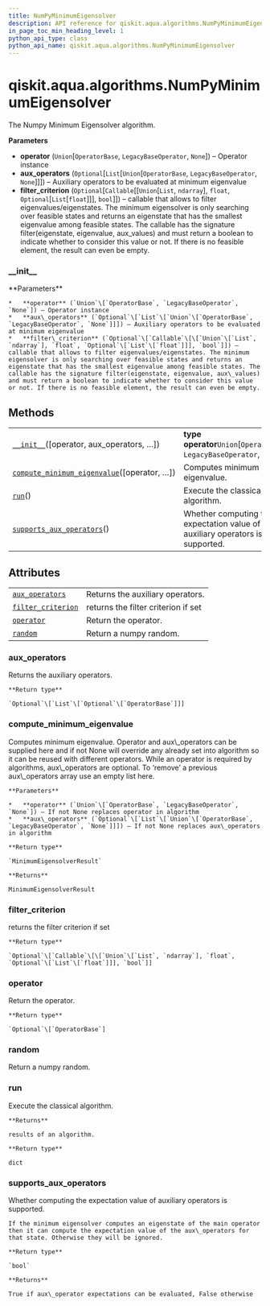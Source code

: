 ```yaml
---
title: NumPyMinimumEigensolver
description: API reference for qiskit.aqua.algorithms.NumPyMinimumEigensolver
in_page_toc_min_heading_level: 1
python_api_type: class
python_api_name: qiskit.aqua.algorithms.NumPyMinimumEigensolver
---
```


# qiskit.aqua.algorithms.NumPyMinimumEigensolver

<Class id="qiskit.aqua.algorithms.NumPyMinimumEigensolver" github="https://github.com/qiskit-community/qiskit-aqua/tree/stable/0.9/qiskit/aqua/algorithms/minimum_eigen_solvers/numpy_minimum_eigen_solver.py" signature="NumPyMinimumEigensolver(operator=None, aux_operators=None, filter_criterion=None)">
  The Numpy Minimum Eigensolver algorithm.

  **Parameters**

  *   **operator** (`Union`\[`OperatorBase`, `LegacyBaseOperator`, `None`]) – Operator instance
  *   **aux\_operators** (`Optional`\[`List`\[`Union`\[`OperatorBase`, `LegacyBaseOperator`, `None`]]]) – Auxiliary operators to be evaluated at minimum eigenvalue
  *   **filter\_criterion** (`Optional`\[`Callable`\[\[`Union`\[`List`, `ndarray`], `float`, `Optional`\[`List`\[`float`]]], `bool`]]) – callable that allows to filter eigenvalues/eigenstates. The minimum eigensolver is only searching over feasible states and returns an eigenstate that has the smallest eigenvalue among feasible states. The callable has the signature filter(eigenstate, eigenvalue, aux\_values) and must return a boolean to indicate whether to consider this value or not. If there is no feasible element, the result can even be empty.

  ### \_\_init\_\_

  <Function id="qiskit.aqua.algorithms.NumPyMinimumEigensolver.__init__" name="__init__" signature="__init__(operator=None, aux_operators=None, filter_criterion=None)">
    **Parameters**

    *   **operator** (`Union`\[`OperatorBase`, `LegacyBaseOperator`, `None`]) – Operator instance
    *   **aux\_operators** (`Optional`\[`List`\[`Union`\[`OperatorBase`, `LegacyBaseOperator`, `None`]]]) – Auxiliary operators to be evaluated at minimum eigenvalue
    *   **filter\_criterion** (`Optional`\[`Callable`\[\[`Union`\[`List`, `ndarray`], `float`, `Optional`\[`List`\[`float`]]], `bool`]]) – callable that allows to filter eigenvalues/eigenstates. The minimum eigensolver is only searching over feasible states and returns an eigenstate that has the smallest eigenvalue among feasible states. The callable has the signature filter(eigenstate, eigenvalue, aux\_values) and must return a boolean to indicate whether to consider this value or not. If there is no feasible element, the result can even be empty.
  </Function>

  ## Methods

  |                                                                                                                                                                                                        |                                                                              |
  | ------------------------------------------------------------------------------------------------------------------------------------------------------------------------------------------------------ | ---------------------------------------------------------------------------- |
  | [`__init__`](#qiskit.aqua.algorithms.NumPyMinimumEigensolver.__init__ "qiskit.aqua.algorithms.NumPyMinimumEigensolver.__init__")(\[operator, aux\_operators, …])                                       | **type operator**`Union`\[`OperatorBase`, `LegacyBaseOperator`, `None`]      |
  | [`compute_minimum_eigenvalue`](#qiskit.aqua.algorithms.NumPyMinimumEigensolver.compute_minimum_eigenvalue "qiskit.aqua.algorithms.NumPyMinimumEigensolver.compute_minimum_eigenvalue")(\[operator, …]) | Computes minimum eigenvalue.                                                 |
  | [`run`](#qiskit.aqua.algorithms.NumPyMinimumEigensolver.run "qiskit.aqua.algorithms.NumPyMinimumEigensolver.run")()                                                                                    | Execute the classical algorithm.                                             |
  | [`supports_aux_operators`](#qiskit.aqua.algorithms.NumPyMinimumEigensolver.supports_aux_operators "qiskit.aqua.algorithms.NumPyMinimumEigensolver.supports_aux_operators")()                           | Whether computing the expectation value of auxiliary operators is supported. |

  ## Attributes

  |                                                                                                                                                          |                                     |
  | -------------------------------------------------------------------------------------------------------------------------------------------------------- | ----------------------------------- |
  | [`aux_operators`](#qiskit.aqua.algorithms.NumPyMinimumEigensolver.aux_operators "qiskit.aqua.algorithms.NumPyMinimumEigensolver.aux_operators")          | Returns the auxiliary operators.    |
  | [`filter_criterion`](#qiskit.aqua.algorithms.NumPyMinimumEigensolver.filter_criterion "qiskit.aqua.algorithms.NumPyMinimumEigensolver.filter_criterion") | returns the filter criterion if set |
  | [`operator`](#qiskit.aqua.algorithms.NumPyMinimumEigensolver.operator "qiskit.aqua.algorithms.NumPyMinimumEigensolver.operator")                         | Return the operator.                |
  | [`random`](#qiskit.aqua.algorithms.NumPyMinimumEigensolver.random "qiskit.aqua.algorithms.NumPyMinimumEigensolver.random")                               | Return a numpy random.              |

  ### aux\_operators

  <Function id="qiskit.aqua.algorithms.NumPyMinimumEigensolver.aux_operators" name="aux_operators" signature="property aux_operators">
    Returns the auxiliary operators.

    **Return type**

    `Optional`\[`List`\[`Optional`\[`OperatorBase`]]]
  </Function>

  ### compute\_minimum\_eigenvalue

  <Function id="qiskit.aqua.algorithms.NumPyMinimumEigensolver.compute_minimum_eigenvalue" name="compute_minimum_eigenvalue" signature="compute_minimum_eigenvalue(operator=None, aux_operators=None)">
    Computes minimum eigenvalue. Operator and aux\_operators can be supplied here and if not None will override any already set into algorithm so it can be reused with different operators. While an operator is required by algorithms, aux\_operators are optional. To ‘remove’ a previous aux\_operators array use an empty list here.

    **Parameters**

    *   **operator** (`Union`\[`OperatorBase`, `LegacyBaseOperator`, `None`]) – If not None replaces operator in algorithm
    *   **aux\_operators** (`Optional`\[`List`\[`Union`\[`OperatorBase`, `LegacyBaseOperator`, `None`]]]) – If not None replaces aux\_operators in algorithm

    **Return type**

    `MinimumEigensolverResult`

    **Returns**

    MinimumEigensolverResult
  </Function>

  ### filter\_criterion

  <Function id="qiskit.aqua.algorithms.NumPyMinimumEigensolver.filter_criterion" name="filter_criterion" signature="property filter_criterion">
    returns the filter criterion if set

    **Return type**

    `Optional`\[`Callable`\[\[`Union`\[`List`, `ndarray`], `float`, `Optional`\[`List`\[`float`]]], `bool`]]
  </Function>

  ### operator

  <Function id="qiskit.aqua.algorithms.NumPyMinimumEigensolver.operator" name="operator" signature="property operator">
    Return the operator.

    **Return type**

    `Optional`\[`OperatorBase`]
  </Function>

  ### random

  <Function id="qiskit.aqua.algorithms.NumPyMinimumEigensolver.random" name="random" signature="property random">
    Return a numpy random.
  </Function>

  ### run

  <Function id="qiskit.aqua.algorithms.NumPyMinimumEigensolver.run" name="run" signature="run()">
    Execute the classical algorithm.

    **Returns**

    results of an algorithm.

    **Return type**

    dict
  </Function>

  ### supports\_aux\_operators

  <Function id="qiskit.aqua.algorithms.NumPyMinimumEigensolver.supports_aux_operators" name="supports_aux_operators" signature="classmethod supports_aux_operators()">
    Whether computing the expectation value of auxiliary operators is supported.

    If the minimum eigensolver computes an eigenstate of the main operator then it can compute the expectation value of the aux\_operators for that state. Otherwise they will be ignored.

    **Return type**

    `bool`

    **Returns**

    True if aux\_operator expectations can be evaluated, False otherwise
  </Function>
</Class>

